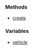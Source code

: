 <DESCRIPTION HERE>

===Methods===

*[[/createPed.md|create]]

===Variables===

*[[/Ped.vehicle.md|vehicle]]